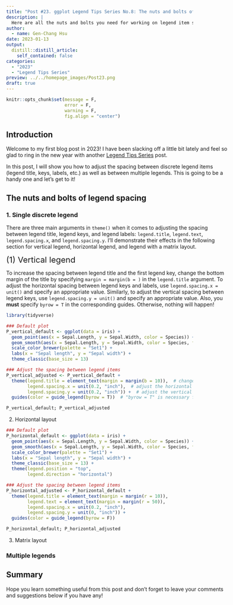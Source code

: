 ```yaml
---
title: "Post #23. ggplot Legend Tips Series No.8: The nuts and bolts of legend item spacing"
description: |
  Here are all the nuts and bolts you need for working on legend item spacing!
author:
  - name: Gen-Chang Hsu
date: 2023-01-13
output:
  distill::distill_article:
    self_contained: false
categories:
  - "2023"
  - "Legend Tips Series"
preview: ../../homepage_images/Post23.png
draft: true
---
```


<!-- Webpage style -->

<style>
d-article a {
    color: #2780e3 !important;
      border-bottom: none !important;
}

d-article a:hover {
  color: #2780e3 !important;
    border-bottom: 2px solid !important;
}

d-byline {
  margin-left: -10% !important;
}

d-title {
  margin-left: -10%;
}

d-title h1{
  font-size: 45px;
  width: 130%;
}

d-article {
  margin-left: -10%;
}

p {
  width: 120%;
}

d-article h2 {
  width: 120%;
}

d-article h3 {
  width: 120%;
  font-size: 28px;
}

div.article-footer{
  width: 120%;
}

d-article div.sourceCode { 
  width: 120% !important;
}

d-article pre { 
  width: 120% !important;
}

div.l-body {
  width: 120% !important;
}

d-article table thead tr {
  height: 60px !important;
  width: 210px !important;
}

d-article table thead th {
  height: 60px !important;
  font-size: 22px !important;
  width: 210px !important;
}

d-article table tbody tr td {
  font-size: 21px !important;
  height: 60px !important;
  text-align: center !important;
  width: 210px !important;
}

div.l-body img {
    margin-right: 20% !important;
}

</style>


```r
knitr::opts_chunk$set(message = F, 
                      error = F, 
                      warning = F,
                      fig.align = "center")

```

<!-- Start of the article -->

## Introduction

Welcome to my first blog post in 2023! I have been slacking off a little bit lately and feel so glad to ring in the new year with another [Legend Tips Series](https://genchanghsu.github.io/ggGallery/#category:Legend_Tips_Series) post.

In this post, I will show you how to adjust the spacing between discrete legend items (legend title, keys, labels, etc.) as well as between multiple legends. This is going to be a handy one and let's get to it!

## The nuts and bolts of legend spacing

### 1. Single discrete legend

There are three main arguments in `theme()` when it comes to adjusting the spacing between legend title, legend keys, and legend labels: `legend.title`, `legend.text`, `legend.spacing.x`, and `legend.spacing.y`. I'll demonstrate their effects in the following section for vertical legend, horizontal legend, and legend with a matrix layout.

<span style="display: block; margin-top: 0px; margin-left: 0px; font-size: 22px">  (1) Vertical legend</span>

To increase the spacing between legend title and the first legend key, change the bottom margin of the title by specifying `margin = margin(b = )` in the `legend.title` argument. To adjust the horizontal spacing between legend keys and labels, use `legend.spacing.x = unit()` and specify an appropriate value. Similarly, to adjust the vertical spacing between legend keys, use `legend.spacing.y = unit()` and specify an appropriate value. Also, you **must** specify `byrow = T` in the corresponding guides. Otherwise, nothing will happen!

```r
library(tidyverse)

### Default plot
P_vertical_default <- ggplot(data = iris) + 
  geom_point(aes(x = Sepal.Length, y = Sepal.Width, color = Species)) + 
  geom_smooth(aes(x = Sepal.Length, y = Sepal.Width, color = Species, fill = after_scale(color)), method = "lm", se = T) + 
  scale_color_brewer(palette = "Set1") +
  labs(x = "Sepal length", y = "Sepal width") + 
  theme_classic(base_size = 13)

### Adjust the spacing between legend items
P_vertical_adjusted <- P_vertical_default + 
  theme(legend.title = element_text(margin = margin(b = 10)),  # change the spacing between the legend title and the first legend key 
        legend.spacing.x = unit(0.2, "inch"),  # adjust the horizontal spacing between legend keys and labels
        legend.spacing.y = unit(0.2, "inch")) +  # adjust the vertical spacing between legend keys
  guides(color = guide_legend(byrow = T))  # "byrow = T" is necessary for "legend.spacing.y" to work for vertical legends  

P_vertical_default; P_vertical_adjusted

````

(2) Horizontal layout

```r
### Default plot
P_horizontal_default <- ggplot(data = iris) + 
  geom_point(aes(x = Sepal.Length, y = Sepal.Width, color = Species)) + 
  geom_smooth(aes(x = Sepal.Length, y = Sepal.Width, color = Species, fill = after_scale(color)), method = "lm", se = T) + 
  scale_color_brewer(palette = "Set1") +
  labs(x = "Sepal length", y = "Sepal width") + 
  theme_classic(base_size = 13) + 
  theme(legend.position = "top",
        legend.direction = "horizontal")

### Adjust the spacing between legend items
P_horizontal_adjusted <- P_horizontal_default + 
  theme(legend.title = element_text(margin = margin(r = 10)), 
        legend.text = element_text(margin = margin(r = 50)),
        legend.spacing.x = unit(0.2, "inch"),
        legend.spacing.y = unit(0, "inch")) +
  guides(color = guide_legend(byrow = F))

P_horizontal_default; P_horizontal_adjusted

````


(3) Matrix layout


### Multiple legends



## Summary

Hope you learn something useful from this post and don't forget to leave your comments and suggestions below if you have any!

















